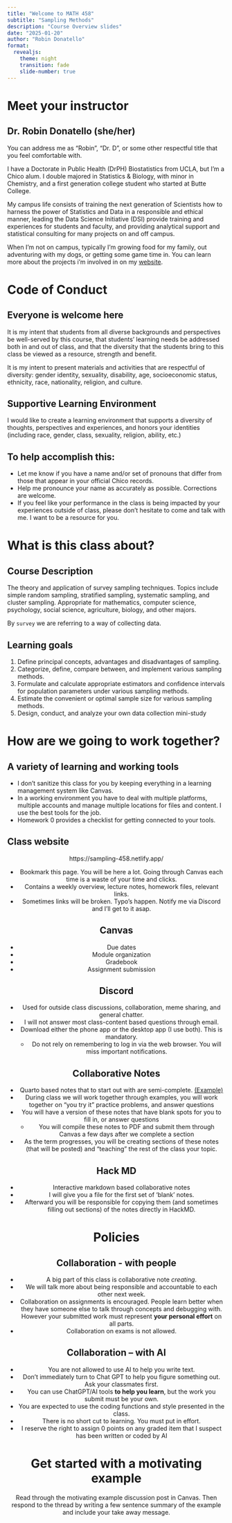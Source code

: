 ```yaml
---
title: "Welcome to MATH 458"
subtitle: "Sampling Methods"
description: "Course Overview slides"
date: "2025-01-20"
author: "Robin Donatello"
format:
  revealjs:
    theme: night
    transition: fade
    slide-number: true
---
```


# Meet your instructor {background-image="../figs/Zombatar.jpg" background-size="250px" background-position="95% 15%"}

## Dr. Robin Donatello (she/her) {.smaller}

You can address me as "Robin", "Dr. D", or some other respectful title that you feel comfortable with. 

I have a Doctorate in Public Health (DrPH) Biostatistics from UCLA, but I'm a Chico alum. I double majored in Statistics & Biology, with minor in Chemistry, and a first generation college student who started at Butte College.

My campus life consists of training the next generation of Scientists how to harness the power of Statistics and Data in a responsible and ethical manner, leading the Data Science Initiative (DSI) provide training and experiences for students and faculty, and providing analytical support and statistical consulting for many projects on and off campus.

When I'm not on campus, typically I'm growing food for my family, out adventuring with my dogs, or getting some game time in. You can learn more about the projects i'm involved in on my [website](http://www.norcalbiostat.com/).


# Code of Conduct

## Everyone is welcome here

It is my intent that students from all diverse backgrounds and perspectives be well-served by this course, that students' learning needs be addressed both in and out of class, and that the diversity that the students bring to this class be viewed as a resource, strength and benefit. 

It is my intent to present materials and activities that are respectful of diversity: gender identity, sexuality, disability, age, socioeconomic status, ethnicity, race, nationality, religion, and culture. 

## Supportive Learning Environment

I would like to create a learning environment that supports a diversity of thoughts, perspectives and experiences, and honors your identities (including race, gender, class, sexuality, religion, ability, etc.) 

## To help accomplish this:

* Let me know if you have a name and/or set of pronouns that differ from those that appear in your official Chico records. 
* Help me pronounce your name as accurately as possible. Corrections are welcome. 
* If you feel like your performance in the class is being impacted by your experiences outside of class, please don't hesitate to come and talk with me. I want to be a resource for you.



# What is this class about? 

## Course Description

The theory and application of survey sampling techniques. Topics include simple random sampling, stratified sampling, systematic sampling, and cluster sampling. Appropriate for mathematics, computer science, psychology, social science, agriculture, biology, and other majors.

By `survey` we are referring to a way of collecting data. 


## Learning goals 

1. Define principal concepts, advantages and disadvantages of sampling.
2. Categorize, define, compare between, and implement various sampling methods.
3. Formulate and calculate appropriate estimators and confidence intervals for population parameters under various sampling methods. 
4. Estimate the convenient or optimal sample size for various sampling methods.
5. Design, conduct, and analyze your own data collection mini-study 

# How are we going to work together? 

## A variety of learning and working tools

* I don't sanitize this class for you by keeping everything in a learning management system like Canvas.
* In a working environment you have to deal with multiple platforms, multiple accounts and manage multiple locations for files and content. I use the best tools for the job.
* Homework 0 provides a checklist for getting connected to your tools.

## Class website

<div style="text-align:center">https://sampling-458.netlify.app/

-   Bookmark this page. You will be here a lot. Going through Canvas each time is a waste of your time and clicks. 
-   Contains a weekly overview, lecture notes, homework files, relevant links. 
-   Sometimes links will be broken. Typo's happen. Notify me via Discord and I'll get to it asap.

## Canvas

* Due dates
* Module organization
* Gradebook
* Assignment submission


## Discord

-   Used for outside class discussions, collaboration, meme sharing, and general chatter.
-   I will not answer most class-content based questions through email.
-   Download either the phone app or the desktop app (I use both). This is mandatory.
    -   Do not rely on remembering to log in via the web browser. You will miss important notifications.

## Collaborative Notes {.smaller}

* Quarto based notes that to start out with are semi-complete. [(Example)](https://sampling-458.netlify.app/notes/cn01-intro_sampling.html)
* During class we will work together through examples, you will work together on "you try it" practice problems, and answer questions
* You will have a version of these notes that have blank spots for you to fill in, or answer questions
    - You will compile these notes to PDF and submit them through Canvas a few days after we complete a section 
* As the term progresses, you will be creating sections of these notes (that will be posted) and "teaching" the rest of the class your topic. 

## Hack MD

- Interactive markdown based collaborative notes
- I will give you a file for the first set of 'blank' notes.
- Afterward you will be responsible for copying them (and sometimes filling out sections) of the notes directly in HackMD. 

# Policies

## Collaboration - with people

* A big part of this class is collaborative note _creating_.
* We will talk more about being responsible and accountable to each other next week.  
* Collaboration on assignments is encouraged. People learn better when they have someone else to talk through concepts and debugging with. However your submitted work must represent **your personal effort** on all parts. 
* Collaboration on exams is not allowed.


## Collaboration -- with AI

* You are not allowed to use AI to help you write text. 
* Don't immediately turn to Chat GPT to help you figure something out. Ask your classmates first. 
* You can use ChatGPT/AI tools **to help you learn**, but the work you submit must be your own. 
* You are expected to use the coding functions and style presented in the class.
* There is no short cut to learning. You must put in effort. 
* I reserve the right to assign 0 points on any graded item that I suspect has been written or coded by AI


# Get started with a motivating example

Read through the motivating example discussion post in Canvas. Then respond to the thread by writing a few sentence summary of the example and include your take away message. 

